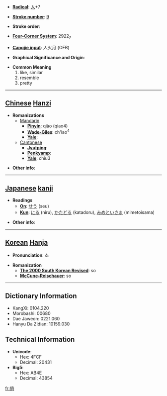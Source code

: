 * '''[[Wiktionary:Chinese radical index| Radical]]''': [[Wiktionary:Chinese radical index 人|人]]+7

* '''[[Wiktionary:Chinese total strokes index|Stroke number]]''': [[Wiktionary:Chinese total strokes index 9|9]]

* '''Stroke order''': 

* '''[[Wiktionary:Chinese four corner index|Four-Corner System]]''': 2922<sub>7</sub>

* '''[[Wiktionary:Chinese Cangjie index|Cangjie input]]''': 人火月 (OFB)

* '''Graphical Significance and Origin''': 

* '''Common Meaning'''
*#like, similar
*# resemble
*# pretty


----

== [[Chinese]] [[Hanzi]] ==

* '''Romanizations'''
** [[Mandarin]]
*** '''[[Pinyin]]''': qiào (qiao4)
*** '''[[Wade-Giles]]''': ch'iao<sup>4</sup>
*** '''[[Yale]]''': 
**[[Cantonese]]
***'''[[Jyutping]]''':
***'''[[Penkyamp]]''': 
***'''[[Yale]]''': chiu3

* '''Other info''': 

----

== [[Japanese]] [[kanji]] ==

* '''Readings'''
** '''[[On]]''': [[せう]] (seu)
** '''[[Kun]]''': [[にる]] (niru), [[かたどる]] (katadoru), [[みめといさま]] (mimetoisama)

* '''Other info''':  

----

== [[Korean]] [[Hanja]] ==

* '''Pronunciation''': 소

* '''Romanization'''
** '''[[The 2000 South Korean Revised Romanization|The 2000 South Korean Revised]]''': so
** '''[[McCune-Reischauer]]''': so

----

== Dictionary Information ==

* KangXi: 0104.220
* Morobashi: 00680
* Dae Jaweon: 0221.060
* Hanyu Da Zidian: 10159.030

== Technical Information ==

* '''Unicode''':
** Hex: 4FCF
** Decimal: 20431
* '''Big5''':
** Hex: AB4E
** Decimal: 43854

[[fr:俏]]